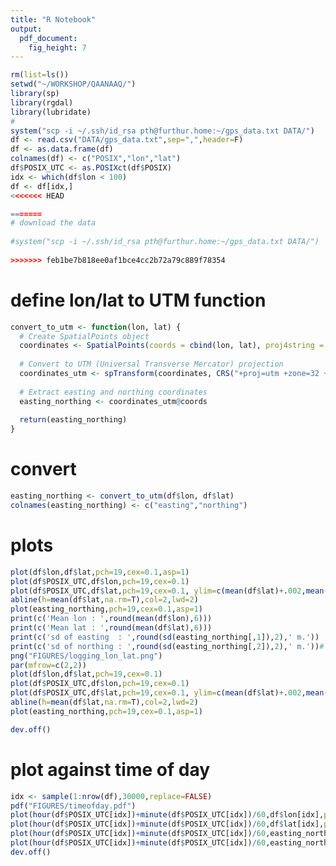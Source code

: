 ```yaml
---
title: "R Notebook"
output: 
  pdf_document: 
    fig_height: 7
---
```


 

```r
rm(list=ls())
setwd("~/WORKSHOP/QAANAAQ/")
library(sp)
library(rgdal)
library(lubridate)
#
system("scp -i ~/.ssh/id_rsa pth@furthur.home:~/gps_data.txt DATA/")
df <- read.csv("DATA/gps_data.txt",sep=",",header=F)
df <- as.data.frame(df)
colnames(df) <- c("POSIX","lon","lat")
df$POSIX_UTC <- as.POSIXct(df$POSIX)
idx <- which(df$lon < 100)
df <- df[idx,]
<<<<<<< HEAD

=======
# download the data
 
#system("scp -i ~/.ssh/id_rsa pth@furthur.home:~/gps_data.txt DATA/")
 
>>>>>>> feb1be7b818ee0af1bce4cc2b72a79c889f78354
```

# define lon/lat to UTM function
```r
convert_to_utm <- function(lon, lat) {
  # Create SpatialPoints object
  coordinates <- SpatialPoints(coords = cbind(lon, lat), proj4string = CRS("+proj=longlat +datum=WGS84"))
  
  # Convert to UTM (Universal Transverse Mercator) projection
  coordinates_utm <- spTransform(coordinates, CRS("+proj=utm +zone=32 +datum=WGS84"))
  
  # Extract easting and northing coordinates
  easting_northing <- coordinates_utm@coords
  
  return(easting_northing)
}
```

# convert
```r
easting_northing <- convert_to_utm(df$lon, df$lat)
colnames(easting_northing) <- c("easting","northing")
```


# plots
```r
plot(df$lon,df$lat,pch=19,cex=0.1,asp=1)
plot(df$POSIX_UTC,df$lon,pch=19,cex=0.1)
plot(df$POSIX_UTC,df$lat,pch=19,cex=0.1, ylim=c(mean(df$lat)+.002,mean(df$lat)-.002))
abline(h=mean(df$lat,na.rm=T),col=2,lwd=2)
plot(easting_northing,pch=19,cex=0.1,asp=1)
print(c('Mean lon : ',round(mean(df$lon),6)))
print(c('Mean lat : ',round(mean(df$lat),6)))
print(c('sd of easting  : ',round(sd(easting_northing[,1]),2),' m.'))
print(c('sd of northing : ',round(sd(easting_northing[,2]),2),' m.'))#
png("FIGURES/logging_lon_lat.png")
par(mfrow=c(2,2))
plot(df$lon,df$lat,pch=19,cex=0.1)
plot(df$POSIX_UTC,df$lon,pch=19,cex=0.1)
plot(df$POSIX_UTC,df$lat,pch=19,cex=0.1, ylim=c(mean(df$lat)+.002,mean(df$lat)-.002))
abline(h=mean(df$lat,na.rm=T),col=2,lwd=2)
plot(easting_northing,pch=19,cex=0.1,asp=1)

dev.off()
```

# plot against time of day
```r
idx <- sample(1:nrow(df),30000,replace=FALSE)
pdf("FIGURES/timeofday.pdf")
plot(hour(df$POSIX_UTC[idx])+minute(df$POSIX_UTC[idx])/60,df$lon[idx],pch=19,cex=0.1)
plot(hour(df$POSIX_UTC[idx])+minute(df$POSIX_UTC[idx])/60,df$lat[idx],pch=19,cex=0.1)
plot(hour(df$POSIX_UTC[idx])+minute(df$POSIX_UTC[idx])/60,easting_northing[idx,1]-mean(easting_northing[idx,1]),pch=19,cex=0.1,ylab='Easting anomaly [m]')
plot(hour(df$POSIX_UTC[idx])+minute(df$POSIX_UTC[idx])/60,easting_northing[idx,2]-mean(easting_northing[idx,2]),pch=19,cex=0.1,ylab='Northing anomaly [m]')
dev.off()
```

 
